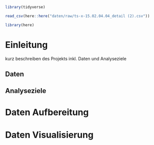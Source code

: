 ```r
library(tidyverse)
```

```r
read_csv(here::here("daten/raw/ts-x-15.02.04.04_detail (2).csv"))
```

```r
library(here)
```

# Einleitung

kurz beschreiben des Projekts inkl. Daten und Analyseziele

## Daten

## Analyseziele

# Daten Aufbereitung

# Daten Visualisierung
